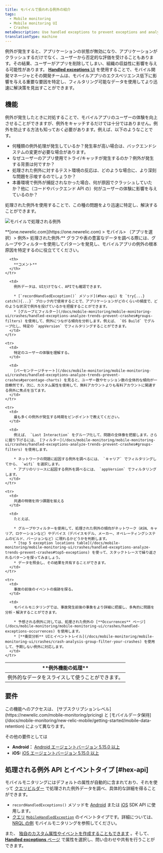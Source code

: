 ```yaml
---
title: モバイルで扱われる例外の紹介
tags:
  - Mobile monitoring
  - Mobile monitoring UI
  - Crashes
metaDescription: Use handled exceptions to prevent exceptions and analyze detailed contextual information to understand why apps ended in a try/catch.
translationType: machine
---
```


例外が発生すると、アプリケーションの状態が無効になり、アプリケーションがクラッシュするだけでなく、ユーザーから否定的な評価を受けることもあります。その結果、ユーザーがアプリを削除してしまい、組織の収益性に影響を与える可能性があります。 [**Handled exceptions** UI](/docs/mobile-monitoring/mobile-monitoring-ui/crashes/handled-exceptions-analyze-trends-prevent-crashes) を使用することで、モバイル開発マネージャとその開発チームは、モバイルアプリのエクスペリエンス低下に影響を与える重要な要因を特定し、フィルタリング可能なデータを使用してより迅速に解決策を見出すことができます。

## 機能

例外が発生したときに対処することで、モバイルアプリのユーザーの体験を向上させることができますが、例外をキャッチするだけでは十分ではありません。例外を防止する方法も知っておく必要があります。例えば、以下のようなことです。

- 何種類の例外処理が発生しているか？発生率が高い場合は、バックエンドシステムの変更が必要な場合があります。
- なぜユーザーのアプリ使用でトライ/キャッチが発生するのか？例外が発生する背景は何ですか？
- 処理された例外に対するテスト環境の反応は、どのような場合に、より深刻な問題を示唆するのでしょうか？
- 本番環境で例外が捕捉されなかった場合、何が原因でクラッシュしていたか？他に（コードやバックエンド API の）何がユーザーの体験に影響を与えているのか？

処理された例外を使用することで、この種の問題をより迅速に特定し、解決することができます。

![モバイルで処理される例外](src/images/mobile-handled-exceptions-ui.png 'モバイルで処理される例外')

<figcaption>
  **[one.newrelic.com](https://one.newrelic.com) > モバイル> （アプリを選択）>
  例外> 処理された例外:**
  グラフや表の豊富なデータを調べる際には、グループやフィルターを使用してパターンを発見し、モバイルアプリの例外の根本原因を特定するのに役立ててください。
</figcaption>

<table>
  <thead>
    <tr>
      <th style={{ width: "200px" }}>
        **例外機能の処理**
      </th>

      <th>
        **コメント**
      </th>
    </tr>

  </thead>

  <tbody>
    <tr>
      <td>
        例外的なデータをスライスして使うことができます。
      </td>

      <td>
        例外データは、UIだけでなく、APIでも確認できます。

        * [`recordHandledException()` メソッド](#hex-api) を `try{...} catch(){...}` ブロック内で使用することで、アプリケーションがどのくらいの頻度で、どのような状況で例外を投げているかを把握することができます。
        * [グループとフィルター](/docs/mobile-monitoring/mobile-monitoring-ui/crashes/handled-exceptions-analyze-trends-prevent-crashes#groups-filters) を使用して、例外につながる傾向を分析します。例えば、 `OS Build` でグループ化し、特定の `appVersion` でフィルタリングすることができます。
      </td>
    </tr>

    <tr>
      <td>
        特定のユーザーの体験を理解する。
      </td>

      <td>
        [パーセンテージチャート](/docs/mobile-monitoring/mobile-monitoring-ui/crashes/handled-exceptions-analyze-trends-prevent-crashes#percentage-charts) を見ると、ユーザー数やセッション数の全体的な傾向が一目瞭然です。次に、カスタム属性を使用して、無料アカウントよりも有料アカウントに関連する例外に焦点を当てます。
      </td>
    </tr>

    <tr>
      <td>
        最も多くの例外が発生する時期をピンポイントで教えてください。
      </td>

      <td>
        例えば、 `Last Interaction` をグループ化して、問題の全体像を把握します。さらに掘り下げるには、 [フィルター](/docs/mobile-monitoring/mobile-monitoring-ui/crashes/handled-exceptions-analyze-trends-prevent-crashes#groups-filters) を使用します。

        * ネットワークの問題に起因する例外を調べるには、 `キャリア` でフィルタリングしてから、 `wifi` を選択します。
        * アプリのリリースに起因する例外を調べるには、 `appVersion` でフィルタリングします。
      </td>
    </tr>

    <tr>
      <td>
        共通の特徴を持つ課題を揃える
      </td>

      <td>
        たとえば、

        * グループやフィルターを使用して、処理された例外の傾向がネットワーク（ASN、キャリア、ロケーションなど）やデバイス（デバイスモデル、メーカー、オペレーティングシステムのビルド、バージョンなど）に現れるかどうかを判断します。
        * [top 5 exception locations table](/docs/mobile-monitoring/mobile-monitoring-ui/crashes/handled-exceptions-analyze-trends-prevent-crashes#top5-exceptions) を使って、スタックトレースで繰り返されるパターンを探ってみましょう。
        * データを照会し、その結果を共有することができます。
      </td>
    </tr>

    <tr>
      <td>
        事故の前後のイベントの痕跡を探る。
      </td>

      <td>
        モバイルモニタリングでは、事故発生前後の事象をより詳細に把握し、多角的に問題を分析・解決することができます。

        * 予想される例外に対しては、処理された例外の [**Occurrences** ページ](/docs/mobile-monitoring/mobile-monitoring-ui/crashes/handled-exceptions-occurrences) を使用します。
        * [**衝突分析** UIとイベントトレイル](/docs/mobile-monitoring/mobile-monitoring-ui/crashes/crash-analysis-group-filter-your-crashes) を使用して、予期しない例外に対応します。
      </td>
    </tr>

  </tbody>
</table>

## 要件

<Callout variant="tip">
  この機能へのアクセスは、
  [サブスクリプションレベル](https://newrelic.com/mobile-monitoring/pricing) と
  [モバイルデータ保持](/docs/mobile-monitoring/new-relic-mobile/getting-started/mobile-data-retention)
  によって異なります。
</Callout>

その他の要件としては

- **Android：** [Android エージェントバージョン 5.15.0 以上](/docs/release-notes/mobile-release-notes/android-release-notes)
- **iOS:** [iOS エージェントバージョン 5.15.0 以上](/docs/release-notes/mobile-release-notes/ios-release-notes)

## 処理される例外 API とイベントタイプ [#hex-api]

モバイルモニタリングにはデフォルトの属性が自動的に含まれており、それを使って [クエリビルダー](/docs/insights/use-insights-ui/getting-started/introduction-new-relic-insights) で処理された例外データを調べ、具体的な詳細を得ることができます。

- `recordHandledExceptions()` メソッドを [Android](/docs/mobile-monitoring/new-relic-mobile-android/android-sdk-api/recordhandledexception-android-sdk-api) または [iOS](/docs/mobile-monitoring/new-relic-mobile-ios/ios-sdk-api/record-handled-exception) SDK API に使用します。
- [クエリ](/docs/insights/nrql-new-relic-query-language/using-nrql/query-page-create-edit-nrql-queries) [`MobileHandledException`](/docs/insights/insights-data-sources/default-data/mobile-events-attributes#mobilehandledexception-attributes) のイベントタイプです。詳細については、 [NRQL の例](/docs/insights/nrql-new-relic-query-language/nrql-query-examples/insights-query-examples-new-relic-mobile#mobilehandledexception-examples) モバイルモニタリングを参照してください。

また、 [独自のカスタム属性やイベントを作成することもできます](/docs/mobile-monitoring/new-relic-mobile/maintenance/add-custom-data-new-relic-mobile) 。そして、 [**Handled exceptions** ページ](/docs/mobile-monitoring/mobile-monitoring-ui/crashes/handled-exceptions-analyze-trends-prevent-crashes) で属性を選択し、問い合わせや共有を行うことができます。
